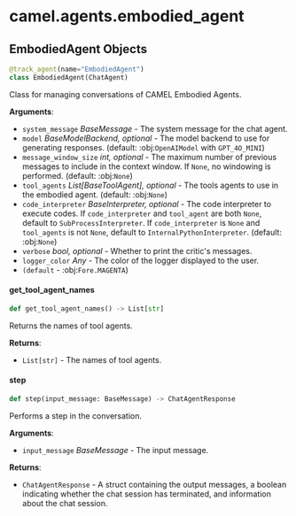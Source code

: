 <a id="camel.agents.embodied_agent"></a>

# camel.agents.embodied\_agent

<a id="camel.agents.embodied_agent.EmbodiedAgent"></a>

## EmbodiedAgent Objects

```python
@track_agent(name="EmbodiedAgent")
class EmbodiedAgent(ChatAgent)
```

Class for managing conversations of CAMEL Embodied Agents.

**Arguments**:

- `system_message` _BaseMessage_ - The system message for the chat agent.
- `model` _BaseModelBackend, optional_ - The model backend to use for
  generating responses. (default: :obj:`OpenAIModel` with
  `GPT_4O_MINI`)
- `message_window_size` _int, optional_ - The maximum number of previous
  messages to include in the context window. If `None`, no windowing
  is performed. (default: :obj:`None`)
- `tool_agents` _List[BaseToolAgent], optional_ - The tools agents to use in
  the embodied agent. (default: :obj:`None`)
- `code_interpreter` _BaseInterpreter, optional_ - The code interpreter to
  execute codes. If `code_interpreter` and `tool_agent` are both
  `None`, default to `SubProcessInterpreter`. If `code_interpreter`
  is `None` and `tool_agents` is not `None`, default to
  `InternalPythonInterpreter`.  (default: :obj:`None`)
- `verbose` _bool, optional_ - Whether to print the critic's messages.
- `logger_color` _Any_ - The color of the logger displayed to the user.
- `(default` - :obj:`Fore.MAGENTA`)

<a id="camel.agents.embodied_agent.EmbodiedAgent.get_tool_agent_names"></a>

#### get\_tool\_agent\_names

```python
def get_tool_agent_names() -> List[str]
```

Returns the names of tool agents.

**Returns**:

- `List[str]` - The names of tool agents.

<a id="camel.agents.embodied_agent.EmbodiedAgent.step"></a>

#### step

```python
def step(input_message: BaseMessage) -> ChatAgentResponse
```

Performs a step in the conversation.

**Arguments**:

- `input_message` _BaseMessage_ - The input message.
  

**Returns**:

- `ChatAgentResponse` - A struct containing the output messages,
  a boolean indicating whether the chat session has terminated,
  and information about the chat session.

